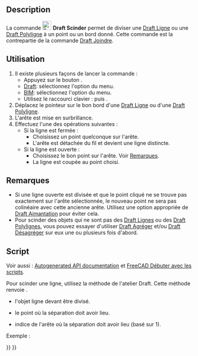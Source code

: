 <languages/>

{{Docnav/fr
|[[Draft_Join/fr|Joindre]]
|[[Draft_Upgrade/fr|Agréger]]
|[[Draft_Workbench/fr|Atelier Draft]]
|IconL=Draft_Join.svg
|IconR=Draft_Upgrade.svg
|IconC=Workbench_Draft.svg
}}

{{GuiCommand/fr
|Name=Draft Split
|Name/fr=Draft Scinder
|MenuLocation=Draft/BIM : Modification → Scinder
|Workbenches=[[Draft_Workbench/fr|Draft]], [[BIM_Workbench/fr|BIM]]
|Shortcut={{KEY|S}} {{KEY|P}}
|Version=0.18
|SeeAlso=[[Draft_Join/fr|Draft Joindre]]
}}

==Description==

La commande [[Image:Draft_Split.svg|24px]] '''Draft Scinder''' permet de diviser une [[Draft_Line/fr|Draft Ligne]] ou une [[Draft_Wire/fr|Draft Polyligne]] à un point ou un bord donné. Cette commande est la contrepartie de la commande [[Draft_Join/fr|Draft Joindre]].

<span id="Usage"></span>
==Utilisation==

# Il existe plusieurs façons de lancer la commande :
#* Appuyez sur le bouton {{Button|[[Image:Draft_Split.svg|16px]] [[Draft_Split/fr|Scinder]]}}.
#* [[Draft_Workbench/fr|Draft]]: sélectionnez l'option {{MenuCommand|Modification → [[Image:Draft_Split.svg|16px]] Scinder}} du menu.
#* [[BIM_Workbench/fr|BIM]]: sélectionnez l'option {{MenuCommand|Modification → [[Image:Draft_Split.svg|16px]] Scinder}} du menu.
#* Utilisez le raccourci clavier : {{KEY|S}} puis {{KEY|P}}.
# Déplacez le pointeur sur le bon bord d'une [[Draft_Line/fr|Draft Ligne]] ou d'une [[Draft_Wire/fr|Draft Polyligne]].
# L'arête est mise en surbrillance.
# Effectuez l'une des opérations suivantes :
#* Si la ligne est fermée :
#** Choisissez un point quelconque sur l'arête.
#** L'arête est détachée du fil et devient une ligne distincte.
#* Si la ligne est ouverte :
#** Choisissez le bon point sur l'arête. Voir [[#Remarques|Remarques]].
#** La ligne est coupée au point choisi.

<span id="Notes"></span>
== Remarques ==

<div class="mw-translate-fuzzy">
* Si une ligne ouverte est divisée et que le point cliqué ne se trouve pas exactement sur l'arête sélectionnée, le nouveau point ne sera pas colinéaire avec cette ancienne arête. Utilisez une option appropriée de [[Draft_Snap/fr|Draft Aimantation]] pour éviter cela.
* Pour scinder des objets qui ne sont pas des [[Draft_Line/fr|Draft Lignes]] ou des [[Draft_Wire/fr|Draft Polylignes]], vous pouvez essayer d'utiliser [[Draft_Upgrade/fr|Draft Agréger]] et/ou [[Draft_Downgrade/fr|Draft Désagréger]] sur eux une ou plusieurs fois d'abord.
</div>

<span id="Scripting"></span>
==Script==

Voir aussi : [https://freecad.github.io/SourceDoc/ Autogenerated API documentation] et [[FreeCAD_Scripting_Basics/fr|FreeCAD Débuter avec les scripts]].

Pour scinder une ligne, utilisez la méthode {{incode|split}} de l'atelier Draft. Cette méthode renvoie {{incode|None}}.

{{Code|code=
split(wire, newPoint, edgeIndex)
}}

* {{incode|wire}} l'objet ligne devant être divisé.
* {{incode|newPoint}} le point où la séparation doit avoir lieu.
* {{incode|edgeIndex}} indice de l'arête où la séparation doit avoir lieu (basé sur 1).

Exemple :

{{Code|code=
import FreeCAD as App
import Draft

doc = App.newDocument()

p1 = App.Vector(0, 0, 0)
p2 = App.Vector(500, 0, 0)
p3 = App.Vector(250, 0, 0)

wire = Draft.make_wire([p1, p2])

Draft.split(wire, p3, 1)
doc.recompute()
}}


{{Docnav/fr
|[[Draft_Join/fr|Joindre]]
|[[Draft_Upgrade/fr|Agréger]]
|[[Draft_Workbench/fr|Atelier Draft]]
|IconL=Draft_Join.svg
|IconR=Draft_Upgrade.svg
|IconC=Workbench_Draft.svg
}}

{{Draft Tools navi{{#translation:}}}}
{{Userdocnavi{{#translation:}}}}